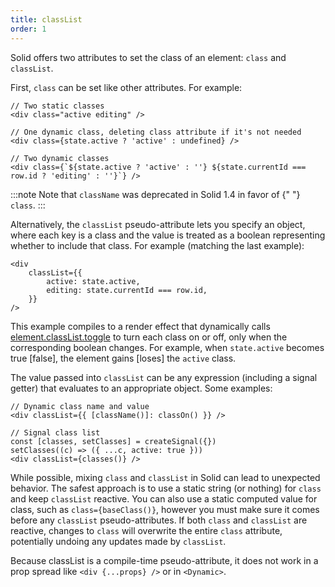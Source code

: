 ```yaml
---
title: classList
order: 1
---
```


Solid offers two attributes to set the class of an element: `class` and `classList`.

First, `class` can be set like other attributes. For example:

```tsx
// Two static classes
<div class="active editing" />

// One dynamic class, deleting class attribute if it's not needed
<div class={state.active ? 'active' : undefined} />

// Two dynamic classes
<div class={`${state.active ? 'active' : ''} ${state.currentId === row.id ? 'editing' : ''}`} />
```

:::note
	Note that <code>className</code> was deprecated in Solid 1.4 in favor of {" "}
	<code>class</code>.
:::

Alternatively, the `classList` pseudo-attribute lets you specify an object, where each key is a class and the value is treated as a boolean representing whether to include that class. For example (matching the last example):

```tsx
<div
	classList={{
		active: state.active,
		editing: state.currentId === row.id,
	}}
/>
```

This example compiles to a render effect that dynamically calls [element.classList.toggle](https://developer.mozilla.org/en-US/docs/Web/API/DOMTokenList/toggle) to turn each class on or off, only when the corresponding boolean changes. For example, when `state.active` becomes true [false], the element gains [loses] the `active` class.

The value passed into `classList` can be any expression (including a signal getter) that evaluates to an appropriate object. Some examples:

```tsx
// Dynamic class name and value
<div classList={{ [className()]: classOn() }} />

// Signal class list
const [classes, setClasses] = createSignal({})
setClasses((c) => ({ ...c, active: true }))
<div classList={classes()} />
```

While possible, mixing `class` and `classList` in Solid can lead to unexpected behavior.
The safest approach is to use a static string (or nothing) for `class` and keep `classList` reactive.
You can also use a static computed value for class, such as `class={baseClass()}`, however you must make sure it comes before any `classList` pseudo-attributes.
If both `class` and `classList` are reactive, changes to `class` will overwrite the entire `class` attribute, potentially undoing any updates made by `classList`.

Because classList is a compile-time pseudo-attribute, it does not work in a prop spread like `<div {...props} />` or in `<Dynamic>`.
